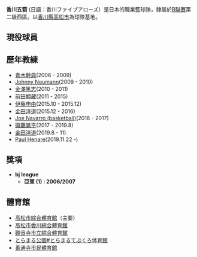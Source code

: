 {{Unreferenced|time=2021-01-14T09:13:01+00:00}}
{{Infobox basketball club
| name   = 香川五箭
| color1         = #171c61
| color2         = #FEE101
| color3         = #171c61
| logo           =
| pixels         = 
| founded        = 2006
| leagues        = [[B聯賽|B聯賽]]
| history        = '''高松五箭'''<br />2006-2016<br />'''香川五箭'''<br />2016-present
| arena          = [[高松市綜合體育館|高松市綜合體育館]]
| location       = [[香川縣|香川縣]][[高松市|高松市]]
| colors         = 黃，黑<br />{{color box|Yellow}} {{color box|Black}}
| owner          =
| sponsor        = [[穴吹興產株式會社|穴吹興產株式會社]]
| president      = {{flagicon|JPN}}[[Naomi_Murakami|Naomi Murakami]]
| coach          = {{flagicon|NZL}}[[Paul_Henare|Paul Henare]]
| championships  = None
| dancers        =
| mascot         =
| website        = [http://www.fivearrows.jp/ Kagawa Five Arrows]
| h_body       =FFFF00
| h_pattern_b  = _KAGAWA FIVE ARROWS 20 - 21 HOME
| h_shorts     =FFFF00
| h_pattern_s  = _KAGAWA FIVE ARROWS 20 - 21 HOME

| a_body       =ffffff
| a_pattern_b  = _KAGAWA FIVE ARROWS 20 - 21 AWAY
| a_shorts     =ffffff
| a_pattern_s  = _KAGAWA FIVE ARROWS 20 - 21 AWAY

}}

'''香川五箭''' (日語：香川ファイブアローズ）是日本的職業籃球隊，隸屬於[[B聯賽|B聯賽]]第二級西區。以[[香川縣|香川縣]][[高松市|高松市]]為球隊基地。

== 現役球員 ==
{{Basketball roster header|team=香川五箭
| color1 = #171c61| bg1 = #FEE101 | color2 =#FFFFFF | bg2 = #171c61| ht = n | wt = n | age = n }}
<!-- list of players -->

{{player3 | num =6 | nat = JPN | name =藤岡昂希 | pos = SF }}
{{player3 | num =7 | nat = JPN | name =筑波拓朗 | pos = SF }}
{{player3 | num =11 | nat = JPN | name =森田雄次 | pos = PG }}

{{player3 | num =14 | nat = JPN | name =高良比寬治 | pos = PG/SG }}
{{player3 | num =25 | nat = JPN | name =Rhys Vague | pos = PF }}
{{player3 | num =29 | nat = JPN | name =安部瑞基 | pos = SG}}
{{player3 | num =30 | nat = USA | name =Terrance Woodbury| pos = SF/PF }}
{{player3 | num =33 | nat = JPN | name =金久保翔 | pos = SF/PF }}
{{player3 | num =34 | nat = JPN | name =兒玉貴通 | pos = PG |note = C }}

{{player3 | num =42 | nat = USA | name =Kevin Kotzur|pos =PF/C }}
{{player3 | num =55 | nat = JPN | name =橫偉達泰 | pos = SG/SF }}
{{player3 | num =93 | nat = JPN | name =上良潤起 | pos = PG/SG }}
<!-- end list of players -->
{{Basketball roster footer
| head_coach =[[Paul_Henare|Paul Henare]]

| asst_coach =[[石川裕一|石川裕一]]
 
| roster_url = https://www.fivearrows.jp/roster/players/
| accessdate =  2020 }}

==歷年教練==
*[[青木幹典|青木幹典]](2006 - 2009)
*[[Johnny_Neumann|Johnny Neumann]](2009 - 2010)
*[[金澤篤志|金澤篤志]](2010 - 2011)
*[[前田顯藏|前田顯藏]](2011 - 2015)
*[[伊藤申由|伊藤申由]](2015.10 - 2015.12)
*[[金田洋道|金田洋道]](2015.12 - 2016)
*[[Joe_Navarro_(basketball)|Joe Navarro (basketball)]](2016 - 2017)
*[[衛藤晃平|衛藤晃平]](2017 - 2019.8)
*[[金田洋道|金田洋道]](2019.8 - 11)
*[[Paul_Henare|Paul Henare]](2019.11.22 -)

== 獎項 ==
* '''bj league'''
** '''亞軍 (1) : 2006/2007'''

==體育館==
*[[高松市綜合體育館|高松市綜合體育館]]（主要）
*[[高松市香川綜合體育館|高松市香川綜合體育館]]
*[[觀音寺市立綜合體育館|觀音寺市立綜合體育館]]
*[[とらまる公園#とらまるてぶくろ体育館|とらまる公園#とらまるてぶくろ体育館]]
*[[善通寺市民體育館|善通寺市民體育館]]